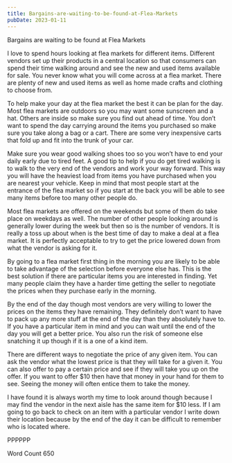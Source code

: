 ```yaml
---
title: Bargains-are-waiting-to-be-found-at-Flea-Markets
pubDate: 2023-01-11
---
```


Bargains are waiting to be found at Flea Markets

I love to spend hours looking at flea markets for different items. Different vendors set up their products in a central location so that consumers can spend their time walking around and see the new and used items available for sale. You never know what you will come across at a flea market. There are plenty of new and used items as well as home made crafts and clothing to choose from.

To help make your day at the flea market the best it can be plan for the day. Most flea markets are outdoors so you may want some sunscreen and a hat. Others are inside so make sure you find out ahead of time. You don’t want to spend the day carrying around the items you purchased so make sure you take along a bag or a cart. There are some very inexpensive carts that fold up and fit into the trunk of your car. 

Make sure you wear good walking shoes too so you won’t have to end your daily early due to tired feet. A good tip to help if you do get tired walking is to walk to the very end of the vendors and work your way forward. This way you will have the heaviest load from items you have purchased when you are nearest your vehicle. Keep in mind that most people start at the entrance of the flea market so if you start at the back you will be able to see many items before too many other people do. 

Most flea markets are offered on the weekends but some of them do take place on weekdays as well. The number of other people looking around is generally lower during the week but then so is the number of vendors. It is really a toss up about when is the best time of day to make a deal at a flea market. It is perfectly acceptable to try to get the price lowered down from what the vendor is asking for it.

By going to a flea market first thing in the morning you are likely to be able to take advantage of the selection before everyone else has. This is the best solution if there are particular items you are interested in finding. Yet many people claim they have a harder time getting the seller to negotiate the prices when they purchase early in the morning. 

By the end of the day though most vendors are very willing to lower the prices on the items they have remaining. They definitely don’t want to have to pack up any more stuff at the end of the day than they absolutely have to. If you have a particular item in mind and you can wait until the end of the day you will get a better price. You also run the risk of someone else snatching it up though if it is a one of a kind item.

There are different ways to negotiate the price of any given item. You can ask the vendor what the lowest price is that they will take for a given it. You can also offer to pay a certain price and see if they will take you up on the offer. If you want to offer $10 then have that money in your hand for them to see. Seeing the money will often entice them to take the money. 

I have found it is always worth my time to look around though because I may find the vendor in the next aisle has the same item for $10 less. If I am going to go back to check on an item with a particular vendor I write down their location because by the end of the day it can be difficult to remember who is located where. 

PPPPPP

Word Count 650